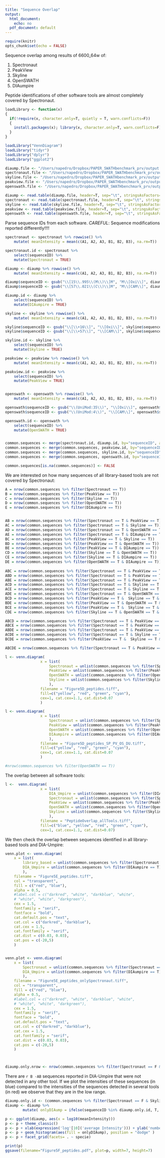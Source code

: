 ```yaml
---
title: "Sequence Overlap"
output:
  html_document:
    echo: no
  pdf_document: default
---
```



```r
require(knitr)
opts_chunk$set(echo = FALSE)

```


Sequence overlap among results of 6600_64w of:

1. Spectronaut  
1. PeakView  
1. Skyline  
1. OpenSWATH  
1. DIAumpire  

Peptide identifications of other software tools are almost completely covered by Spectronaut. 

```r

loadLibrary <- function(x) 
{
  if(!require(x, character.only=T, quietly = T, warn.conflicts=F)) 
  { 
    install.packages(x); library(x, character.only=T, warn.conflicts=F) 
  } 
}

loadLibrary("VennDiagram")
loadLibrary("tidyr")
loadLibrary("dplyr")
loadLibrary("ggplot2")

```


```r

diaump.file <- "/Users/napedro/Dropbox/PAPER_SWATHbenchmark_prv/output.from.softwares/draft.v2/dataanalysis_TOF6600_64w/input/DIAumpire_peptides_r1.tsv"
spectronaut.file <- "/Users/napedro/Dropbox/PAPER_SWATHbenchmark_prv/output.from.softwares/draft.v2/dataanalysis_TOF6600_64w/input/Spectronaut_peptides_r2.tsv"
skyline.file <- "/Users/napedro/Dropbox/PAPER_SWATHbenchmark_prv/output.from.softwares/draft.v2/dataanalysis_TOF6600_64w/input/Skyline_peptides_r2.tsv"
peakview.file <- "/Users/napedro/Dropbox/PAPER_SWATHbenchmark_prv/output.from.softwares/draft.v2/dataanalysis_TOF6600_64w/input/PeakView_peptides_r2.tsv"
openswath.file <- "/Users/napedro/Dropbox/PAPER_SWATHbenchmark_prv/output.from.softwares/draft.v2/dataanalysis_TOF6600_64w/input/OpenSWATH_peptides_r2.tsv"

diaump <- read.table(diaump.file, header=T, sep="\t", stringsAsFactors=F)
spectronaut <- read.table(spectronaut.file, header=T, sep="\t", stringsAsFactors=F)
skyline <- read.table(skyline.file, header=T, sep="\t", stringsAsFactors=F)
peakview <- read.table(peakview.file, header=T, sep="\t", stringsAsFactors=F)
openswath <- read.table(openswath.file, header=T, sep="\t", stringsAsFactors=F)

```

Parse sequence IDs from each software. _CAREFUL_: Sequence modifications reported differently!!!!

```r

spectronaut <- spectronaut %>% rowwise() %>%
    mutate( meanIntensity = mean(c(A1, A2, A3, B1, B2, B3), na.rm=T))

spectronaut.id <- spectronaut %>%
    select(sequenceID) %>%
    mutate(Spectronaut = TRUE)

diaump <- diaump %>% rowwise() %>%
    mutate( meanIntensity = mean(c(A1, A2, A3, B1, B2, B3), na.rm=T))

diaump$sequenceID <- gsub("\\[15\\.995\\(M\\)\\]M", "M\\[Oxi\\]", diaump$sequenceID)
diaump$sequenceID <- gsub("\\[57\\.021\\(C\\)\\]M", "M\\[CAM\\]", diaump$sequenceID)

diaump.id <- diaump %>%
    select(sequenceID) %>%
    mutate(DIAumpire = TRUE)

skyline <- skyline %>% rowwise() %>%
    mutate( meanIntensity = mean(c(A1, A2, A3, B1, B2, B3), na.rm=T))

skyline$sequenceID <- gsub("\\[\\+16\\]", "\\[Oxi\\]", skyline$sequenceID)
skyline$sequenceID <- gsub("\\[\\+57\\]", "\\[CAM\\]", skyline$sequenceID)

skyline.id <- skyline %>%
    select(sequenceID) %>%
    mutate(Skyline = TRUE)

peakview <- peakview %>% rowwise() %>%
    mutate( meanIntensity = mean(c(A1, A2, A3, B1, B2, B3), na.rm=T))

peakview.id <- peakview %>%
    select(sequenceID) %>%
    mutate(PeakView = TRUE)


openswath <- openswath %>% rowwise() %>%
    mutate( meanIntensity = mean(c(A1, A2, A3, B1, B2, B3), na.rm=T))

openswath$sequenceID <- gsub("\\(UniMod:35\\)", "\\[Oxi\\]", openswath$sequenceID)
openswath$sequenceID <- gsub("\\(UniMod:4\\)", "\\[CAM\\]", openswath$sequenceID)

openswath.id <- openswath %>%
    select(sequenceID) %>%
    mutate(OpenSWATH = TRUE)


common.sequences <- merge(spectronaut.id, diaump.id, by="sequenceID", all=T)
common.sequences <- merge(common.sequences, peakview.id, by="sequenceID", all=T)
common.sequences <- merge(common.sequences, skyline.id, by="sequenceID", all=T)
common.sequences <- merge(common.sequences, openswath.id, by="sequenceID", all=T)

common.sequences[is.na(common.sequences)] <- FALSE
```


We are interested on how many sequences of all library-based tools are not covered by Spectronaut:

```r

A = nrow(common.sequences %>% filter(Spectronaut == T))
B = nrow(common.sequences %>% filter(PeakView == T))
C = nrow(common.sequences %>% filter(Skyline == T))
D = nrow(common.sequences %>% filter(OpenSWATH == T))
E = nrow(common.sequences %>% filter(DIAumpire == T))


AB = nrow(common.sequences %>% filter(Spectronaut == T & PeakView == T))
AC = nrow(common.sequences %>% filter(Spectronaut == T & Skyline == T))
AD = nrow(common.sequences %>% filter(Spectronaut == T & OpenSWATH == T))
AE = nrow(common.sequences %>% filter(Spectronaut == T & DIAumpire == T))
BC = nrow(common.sequences %>% filter(PeakView == T & Skyline == T))
BD = nrow(common.sequences %>% filter(PeakView == T & OpenSWATH == T))
BE = nrow(common.sequences %>% filter(PeakView == T & DIAumpire == T))
CD = nrow(common.sequences %>% filter(Skyline == T & OpenSWATH == T))
CE = nrow(common.sequences %>% filter(Skyline == T & DIAumpire == T))
DE = nrow(common.sequences %>% filter(OpenSWATH == T & DIAumpire == T))
    
ABC = nrow(common.sequences %>% filter(Spectronaut == T & PeakView == T &  Skyline == T))
ABD = nrow(common.sequences %>% filter(Spectronaut == T & PeakView == T &  OpenSWATH == T))
ABE = nrow(common.sequences %>% filter(Spectronaut == T & PeakView == T &  DIAumpire == T))
ACD = nrow(common.sequences %>% filter(Spectronaut == T & Skyline == T & OpenSWATH == T))
ACE = nrow(common.sequences %>% filter(Spectronaut == T & Skyline == T & DIAumpire == T))
ADE = nrow(common.sequences %>% filter(Spectronaut == T & OpenSWATH == T & DIAumpire == T))
BCD = nrow(common.sequences %>% filter(PeakView == T &  Skyline == T & OpenSWATH == T))
BDE = nrow(common.sequences %>% filter(PeakView == T & OpenSWATH == T & DIAumpire == T))
BCE = nrow(common.sequences %>% filter(PeakView == T &  Skyline == T & DIAumpire == T))
CDE = nrow(common.sequences %>% filter(Skyline == T & OpenSWATH == T & DIAumpire == T))

ABCD = nrow(common.sequences %>% filter(Spectronaut == T & PeakView == T &  Skyline == T & OpenSWATH == T))
ABCE = nrow(common.sequences %>% filter(Spectronaut == T & PeakView == T &  Skyline == T & DIAumpire == T))
ABDE = nrow(common.sequences %>% filter(Spectronaut == T & PeakView == T &  OpenSWATH == T & DIAumpire == T))
ACDE = nrow(common.sequences %>% filter(Spectronaut == T & Skyline == T & OpenSWATH == T & DIAumpire == T))
BCDE = nrow(common.sequences %>% filter(PeakView == T &  Skyline == T & OpenSWATH == T & DIAumpire == T))

ABCDE = nrow(common.sequences %>% filter(Spectronaut == T & PeakView == T &  Skyline == T & OpenSWATH == T & DIAumpire == T))

l <- venn.diagram(
                x = list(
                    Spectronaut = unlist(common.sequences %>% filter(Spectronaut == T) %>% select(sequenceID)),
                    PeakView = unlist(common.sequences %>% filter(PeakView == T) %>% select(sequenceID)),
                    OpenSWATH = unlist(common.sequences %>% filter(OpenSWATH == T) %>% select(sequenceID)),
                    Skyline = unlist(common.sequences %>% filter(Skyline == T) %>% select(sequenceID))
                    ),
                filename = "Figure5D_peptides.tiff",
                fill=c("yellow", "red", "green", "cyan"),
                cex=1, cat.cex=1.1, cat.dist=0.07
                )

l <- venn.diagram(
                x = list(
                    Spectronaut = unlist(common.sequences %>% filter(Spectronaut == T) %>% select(sequenceID)),
                    PeakView = unlist(common.sequences %>% filter(PeakView == T) %>% select(sequenceID)),
                    OpenSWATH = unlist(common.sequences %>% filter(OpenSWATH == T) %>% select(sequenceID)),
                    DIAumpire = unlist(common.sequences %>% filter(DIAumpire == T) %>% select(sequenceID))
                    ),
                filename = "Figure5D_peptides_SP_PV_OS_DU.tiff",
                fill=c("yellow", "red", "green", "cyan"),
                cex=1, cat.cex=1.1, cat.dist=0.07
                )

#nrow(common.sequences %>% filter(OpenSWATH == T))
```


The overlap between all software tools:

```r

l <-  venn.diagram(
                x = list(
                    DIA_Umpire = unlist(common.sequences %>% filter(DIAumpire == T) %>% select(sequenceID)),
                    Spectronaut = unlist(common.sequences %>% filter(Spectronaut == T) %>% select(sequenceID)),
                    PeakView = unlist(common.sequences %>% filter(PeakView == T) %>% select(sequenceID)),
                    OpenSWATH = unlist(common.sequences %>% filter(OpenSWATH == T) %>% select(sequenceID)),
                    Skyline = unlist(common.sequences %>% filter(Skyline == T) %>% select(sequenceID))
                    ), 
                filename = "PeptideOverlap_allTools.tiff",
                fill=c("blue", "yellow", "red", "green", "cyan"),
                cex=1, cat.cex=1.1, cat.dist=0.07)

```


We then check the overlap between sequences identified in all library-based tools and DIA-Umpire: 

```r


venn.plot <- venn.diagram(
    x = list(
        library_based = unlist(common.sequences %>% filter(Spectronaut == T | PeakView == T |  Skyline == T | OpenSWATH == T) %>% select(sequenceID)),
        DIA_Umpire = unlist(common.sequences %>% filter(DIAumpire == T) %>% select(sequenceID))
        ),
    filename = "Figure5E_peptides.tiff",
    col = "transparent",
    fill = c("red", "blue"),
    alpha = 0.5,
    #label.col = c("darkred", "white", "darkblue", "white",
    # "white", "white", "darkgreen"),
    cex = 1.5,
    fontfamily = "serif",
    fontface = "bold",
    cat.default.pos = "text",
    cat.col = c("darkred", "darkblue"),
    cat.cex = 1.5,
    cat.fontfamily = "serif",
    cat.dist = c(0.03, 0.03),
    cat.pos = c(-20,5)
    )


venn.plot <- venn.diagram(
    x = list(
        Spectronaut = unlist(common.sequences %>% filter(Spectronaut == T ) %>% select(sequenceID)),
        DIA_Umpire = unlist(common.sequences %>% filter(DIAumpire == T) %>% select(sequenceID))
        ),
    filename = "Figure5E_peptides_onlySpectronaut.tiff",
    col = "transparent",
    fill = c("red", "blue"),
    alpha = 0.5,
    #label.col = c("darkred", "white", "darkblue", "white",
    # "white", "white", "darkgreen"),
    cex = 1.5,
    fontfamily = "serif",
    fontface = "bold",
    cat.default.pos = "text",
    cat.col = c("darkred", "darkblue"),
    cat.cex = 1.5,
    cat.fontfamily = "serif",
    cat.dist = c(0.03, 0.03),
    cat.pos = c(-20,5)
    )



diaump.only.nrow <- nrow(common.sequences %>% filter(Spectronaut == F & Skyline == F & PeakView == F & OpenSWATH == F & DIAumpire == T))

```

There are `r B -AB` sequences reported in DIA-Umpire that were not detected in any other tool. If we plot the intensities of these sequences (in blue) compared to the intensities of the sequences detected in several tools (in red) we observe that they are in the low range. 


```r
diaump.only.id <- (common.sequences %>% filter(Spectronaut == F & Skyline == F & PeakView == F & OpenSWATH == F & DIAumpire == T))$sequenceID
diaump <- diaump %>% 
        mutate( onlyDIAump = ifelse(sequenceID %in% diaump.only.id, T, F) ) 

p <- ggplot(diaump, aes(x = log10(meanIntensity)))
p <- p + theme_classic() 
p <- p + xlab(expression('log'[10]('average Intensity'))) + ylab('number of sequences')
p <- p + geom_histogram(aes(fill = onlyDIAump), position = "dodge" )
p <- p + facet_grid(facets= . ~ specie)

print(p)
ggsave(filename="Figure5F_peptides.pdf", plot=p, width=7, height=7)
```


